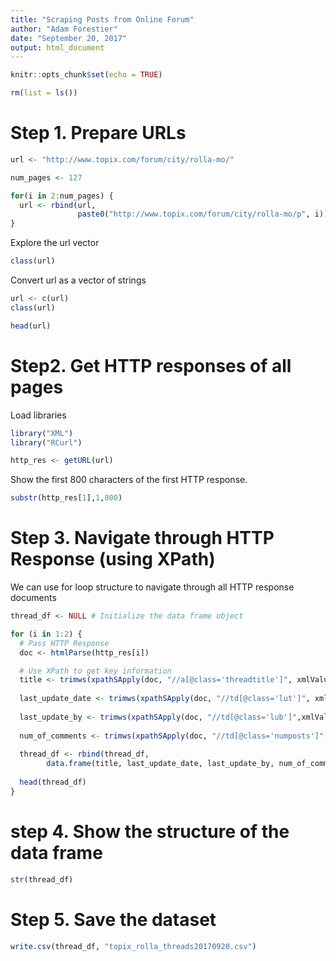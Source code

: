 ```yaml
---
title: "Scraping Posts from Online Forum"
author: "Adam Forestier"
date: "September 20, 2017"
output: html_document
---
```


```r
knitr::opts_chunk$set(echo = TRUE)
```


```r
rm(list = ls())
```



# Step 1. Prepare URLs

```r
url <- "http://www.topix.com/forum/city/rolla-mo/"

num_pages <- 127 

for(i in 2:num_pages) {
  url <- rbind(url, 
               paste0("http://www.topix.com/forum/city/rolla-mo/p", i))
}
```
Explore the url vector

```r
class(url)
```

Convert url as a vector of strings
```r
url <- c(url)
class(url)
```

```r
head(url)
```


# Step2. Get HTTP responses of all pages

Load libraries
```r
library("XML")
library("RCurl")
```

```r
http_res <- getURL(url)
```

Show the first 800 characters of the first HTTP response.
```r
substr(http_res[1],1,800)
```

# Step 3. Navigate through HTTP Response (using XPath)

We can use for loop structure to navigate through all HTTP response documents
```r
thread_df <- NULL # Initialize the data frame object

for (i in 1:2) {
  # Pass HTTP Response
  doc <- htmlParse(http_res[i])

  # Use XPath to get key information
  title <- trimws(xpathSApply(doc, "//a[@class='threadtitle']", xmlValue))
  
  last_update_date <- trimws(xpathSApply(doc, "//td[@class='lut']", xmlValue))
  
  last_update_by <- trimws(xpathSApply(doc, "//td[@class='lub']",xmlValue))
  
  num_of_comments <- trimws(xpathSApply(doc, "//td[@class='numposts']",xmlValue))
  
  thread_df <- rbind(thread_df,
        data.frame(title, last_update_date, last_update_by, num_of_comments))
  
  head(thread_df)
}

```

# step 4. Show the structure of the data frame

```r
str(thread_df)
```


# Step 5. Save the dataset 

```r
write.csv(thread_df, "topix_rolla_threads20170920.csv")
```


